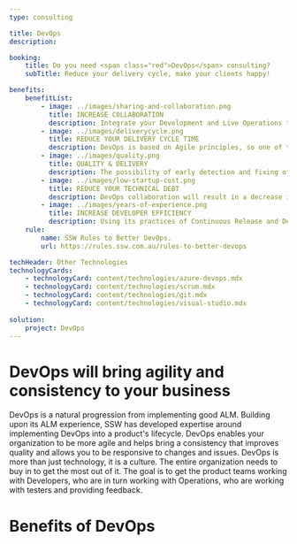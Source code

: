 ```yaml
---
type: consulting

title: DevOps
description:

booking:
    title: Do you need <span class="red">DevOps</span> consulting?
    subTitle: Reduce your delivery cycle, make your clients happy!

benefits:
    benefitList:
        - image: ../images/sharing-and-collaboration.png
          title: INCREASE COLLABORATION
          description: Integrate your Development and Live Operations team with a combination of supporting tools & an embedded culture of working together and improving.
        - image: ../images/deliverycycle.png
          title: REDUCE YOUR DELIVERY CYCLE TIME
          description: DevOps is based on Agile principles, so one of the main aims is faster development time.
        - image: ../images/quality.png
          title: QUALITY & DELIVERY
          description: The possibility of early detection and fixing of bugs will help reduce your cost and help you to deploy faster.
        - image: ../images/low-startup-cost.png
          title: REDUCE YOUR TECHNICAL DEBT
          description: DevOps collaboration will result in a decrease in the time needed for production, operation, delivery, and feedback. By improving quality and feedback process, it’ll help reduce your costs.
        - image: ../images/years-of-experience.png
          title: INCREASE DEVELOPER EFFICIENCY
          description: Using its practices of Continuous Release and Deployment, Continuous Testing, and Continuous Monitoring, DevOps will make your team deliver better quality software, reduced timelines, and adaptation of shorter release cycles.
    rule:
        name: SSW Rules to Better DevOps.
        url: https://rules.ssw.com.au/rules-to-better-devops

techHeader: Other Technologies
technologyCards:
    - technologyCard: content/technologies/azure-devops.mdx
    - technologyCard: content/technologies/scrum.mdx
    - technologyCard: content/technologies/git.mdx
    - technologyCard: content/technologies/visual-studio.mdx
    
solution:
    project: DevOps
---
```


# DevOps will bring **agility and consistency** to your business

DevOps is a natural progression from implementing good ALM. Building upon its ALM experience, SSW has developed expertise around implementing DevOps into a product's lifecycle. DevOps enables your organization to be more agile and helps bring a consistency that improves quality and allows you to be responsive to changes and issues. DevOps is more than just technology, it is a culture. The entire organization needs to buy in to get the most out of it. The goal is to get the product teams working with Developers, who are in turn working with Operations, who are working with testers and providing feedback.

# Benefits of DevOps